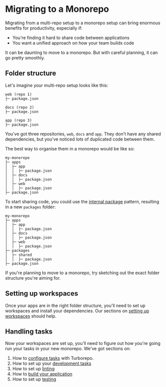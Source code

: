 
# Migrating to a Monorepo

Migrating from a multi-repo setup to a monorepo setup can bring enormous benefits for productivity, especially if:

- You're finding it hard to share code between applications
- You want a unified approach on how your team builds code

It can be daunting to move to a monorepo. But with careful planning, it can go pretty smoothly.

## Folder structure

Let's imagine your multi-repo setup looks like this:

```
web (repo 1)
├─ package.json

docs (repo 2)
├─ package.json

app (repo 3)
├─ package.json
```

You've got three repositories, `web`, `docs` and `app`. They don't have any shared dependencies, but you've noticed _lots_ of duplicated code between them.

The best way to organise them in a monorepo would be like so:

```
my-monorepo
├─ apps
│  ├─ app
│  │  ├─ package.json
│  ├─ docs
│  │  ├─ package.json
│  ├─ web
│  │  ├─ package.json
├─ package.json
```

To start sharing code, you could use the [internal package](/docs/handbook/sharing-code/internal-packages) pattern, resulting in a new `packages` folder:

```
my-monorepo
├─ apps
│  ├─ app
│  │  ├─ package.json
│  ├─ docs
│  │  ├─ package.json
│  ├─ web
│  │  ├─ package.json
├─ packages
│  ├─ shared
│  │  ├─ package.json
├─ package.json
```

<Callout type="idea">
  If you're planning to move to a monorepo, try sketching out the exact folder structure you're aiming for.
</Callout>

## Setting up workspaces

Once your apps are in the right folder structure, you'll need to set up workspaces and install your dependencies. Our sections on [setting up workspaces](/docs/handbook/workspaces) should help.

## Handling tasks

Now your workspaces are set up, you'll need to figure out how you're going run your tasks in your new monorepo. We've got sections on:

1. How to [configure tasks](/docs/core-concepts/running-tasks) with Turborepo.
1. How to set up your [development tasks](/docs/handbook/dev)
1. How to set up [linting](/docs/handbook/linting/basics)
1. How to [build your application](/docs/handbook/building-your-app)
1. How to set up [testing](/docs/handbook/testing)
